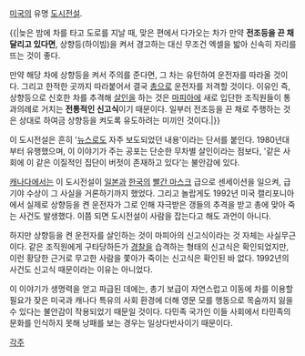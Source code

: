 [[미국]]의 유명 [[도시전설]].

{{|늦은 밤에 차를 타고 도로를 지날 때, 맞은 편에서 다가오는 차가 만약 '''전조등을 끈 채 달리고 있다면''', 상향등(하이빔)을 켜서 경고하는 대신 무조건 엑셀을 밟아 신속히 자리를 뜨는 것이 좋다.

만약 해당 차에 상향등을 켜서 주의를 준다면, 그 차는 유턴하여 운전자를 따라올 것이다. 그리고 한적한 곳까지 따라붙어서 결국 [[총]]으로 운전자를 저격할 것이다. 이유인 즉, 상향등으로 신호한 차를 추격해 [[살인]]을 하는 것은 [[마피아]]에 새로 입단한 조직원들이 통과의례로 거치는 '''전통적인 신고식'''이기 때문이다. 일부러 전조등을 끈 채로 주행하는 것은 상대로 하여금 상향등을 켜도록 유도하려는 미끼인 것이다.|}}

이 도시전설은 흔히 '[[뉴스]]로도 자주 보도되었던 내용'이라는 단서를 붙인다. 1980년대부터 유행했으며, 이 이야기가 주는 공포는 단순한 무차별 살인이라는 점보다, '같은 사회에 이 같은 이질적인 집단이 버젓이 존재하고 있다'는 불안감에 있다.

[[캐나다]]에서는 이 도시전설이 [[일본]]과 [[한국]]의 [[빨간 마스크]] 급으로 센세이션을 일으켜, 급기야 수상이 그 사실을 거론하기까지 했었다. 그리고 놀랍게도 1992년 미국 캘리포니아에서 실제로 상향등을 켠 운전자가 그로 인해 자극받은 갱들의 추격을 받고 총에 맞아 죽는 사건도 발생했다. 이쯤 되면 도시전설이 사람을 잡는다고 해도 과언이 아니다.

하지만 상향등을 켠 운전자를 살인하는 것이 마피아의 신고식이라는 것 자체는 사실무근이다. 같은 조직원에게 구타당하든가 [[경찰]]을 습격하는 형태의 신고식은 확인되었지만, 이런 황당한 근거로 무고한 사람을 쫓아가 죽이는 신고식은 확인된 바 없다. 1992년의 사건도 신고식 때문이라는 이유는 아니었다.

이 이야기가 생명력을 얻고 파급된 데에는, 총기 보급이 자연스럽고 이동에 차를 이용할 필요가 잦은 미국과 캐나다 특유의 사회 환경에 더해 영문 모를 행동으로 목숨까지 잃을 수 있다는 불안감이 작용되었기 때문일 것이다. 다민족 국가인 이들 사회에서 타민족의 문화를 인식하지 못해 낭패를 보는 경우는 일상다반사이기 때문이다.

[[각주]]
